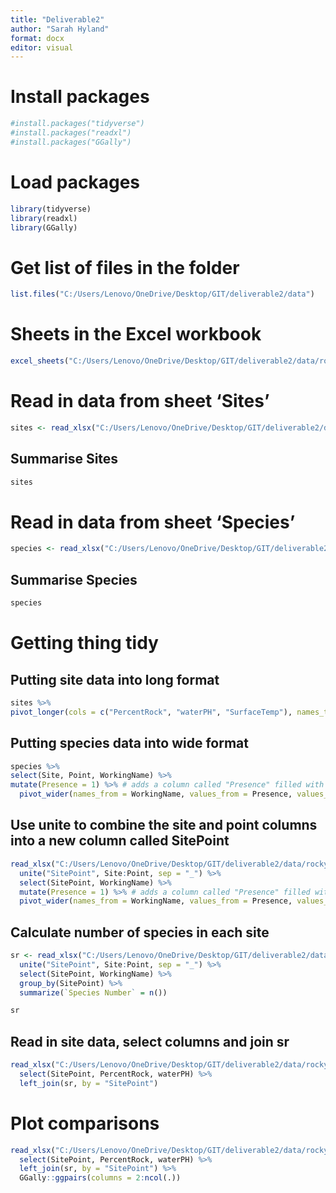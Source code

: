 ```yaml
---
title: "Deliverable2"
author: "Sarah Hyland"
format: docx
editor: visual
---
```


# Install packages

```r
#install.packages("tidyverse")
#install.packages("readxl")
#install.packages("GGally")
```

# Load packages

```r
library(tidyverse)
library(readxl)
library(GGally)
```

# Get list of files in the folder

```r
list.files("C:/Users/Lenovo/OneDrive/Desktop/GIT/deliverable2/data")
```

# Sheets in the Excel workbook

```r
excel_sheets("C:/Users/Lenovo/OneDrive/Desktop/GIT/deliverable2/data/rockydata.xlsx")
```

# Read in data from sheet 'Sites'

```r
sites <- read_xlsx("C:/Users/Lenovo/OneDrive/Desktop/GIT/deliverable2/data/rockydata.xlsx", sheet = "Sites")
```

## Summarise Sites

```r
sites
```

# Read in data from sheet 'Species'

```r
species <- read_xlsx("C:/Users/Lenovo/OneDrive/Desktop/GIT/deliverable2/data/rockydata.xlsx", sheet = "Species")
```

## Summarise Species

```r
species
```

# Getting thing tidy

## Putting site data into long format

```r
sites %>%
pivot_longer(cols = c("PercentRock", "waterPH", "SurfaceTemp"), names_to = "variable", values_to = "value")
```

## Putting species data into wide format

```r
species %>%
select(Site, Point, WorkingName) %>%
mutate(Presence = 1) %>% # adds a column called "Presence" filled with "1"
  pivot_wider(names_from = WorkingName, values_from = Presence, values_fill = 0)
```

## Use unite to combine the site and point columns into a new column called SitePoint

```r
read_xlsx("C:/Users/Lenovo/OneDrive/Desktop/GIT/deliverable2/data/rockydata.xlsx", sheet = "Species") %>% 
  unite("SitePoint", Site:Point, sep = "_") %>%
  select(SitePoint, WorkingName) %>%
  mutate(Presence = 1) %>% # adds a column called "Presence" filled with "1"
  pivot_wider(names_from = WorkingName, values_from = Presence, values_fill = 0)
```

## Calculate number of species in each site

```r
sr <- read_xlsx("C:/Users/Lenovo/OneDrive/Desktop/GIT/deliverable2/data/rockydata.xlsx", sheet = "Species") %>% 
  unite("SitePoint", Site:Point, sep = "_") %>%
  select(SitePoint, WorkingName) %>% 
  group_by(SitePoint) %>%
  summarize(`Species Number` = n())

sr
```

## Read in site data, select columns and join sr

```r
read_xlsx("C:/Users/Lenovo/OneDrive/Desktop/GIT/deliverable2/data/rockydata.xlsx", sheet = "Sites") %>%
  select(SitePoint, PercentRock, waterPH) %>%
  left_join(sr, by = "SitePoint")
```

# Plot comparisons

```r
read_xlsx("C:/Users/Lenovo/OneDrive/Desktop/GIT/deliverable2/data/rockydata.xlsx", sheet = "Sites") %>%
  select(SitePoint, PercentRock, waterPH) %>%
  left_join(sr, by = "SitePoint") %>%
  GGally::ggpairs(columns = 2:ncol(.))
```
